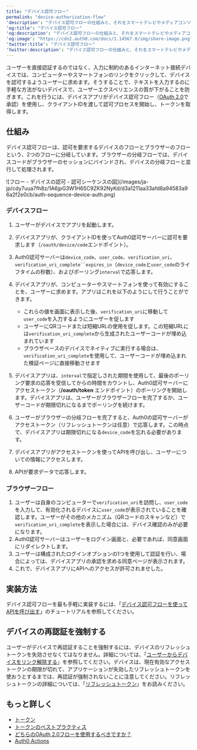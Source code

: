 ---
title: "デバイス認可フロー"
permalink: "device-authorization-flow"
'description': "デバイス認可フローの仕組みと、それをスマートテレビやメディアコンソールなど、入力に制約のあるデバイスで使用するべき理由について説明します。ネイティブアプリ用です。"
'og:title': "デバイス認可フロー"
'og:description': "デバイス認可フローの仕組みと、それをスマートテレビやメディアコンソールなど、入力に制約のあるデバイスで使用するべき理由について説明します。ネイティブアプリ用です。"
'og:image': "https://cdn2.auth0.com/docs/1.14567.0/img/share-image.png"
'twitter:title': "デバイス認可フロー"
'twitter:description': "デバイス認可フローの仕組みと、それをスマートテレビやメディアコンソールなど、入力に制約のあるデバイスで使用するべき理由について説明します。ネイティブアプリ用です。"
---

ユーザーを直接認証するのではなく、入力に制約のあるインターネット接続デバイスでは、コンピューターやスマートフォンのリンクをクリックして、デバイスを認可するようユーザーに求めます。そうすることで、テキストを入力するのに手軽な方法がないデバイスで、ユーザーエクスペリエンスの質が下がることを防ぎます。これを行うには、デバイスアプリがデバイス認可フロー（[OAuth 2.0](https://tools.ietf.org/html/rfc8628)で承認）を使用し、クライアントIDを渡して認可プロセスを開始し、トークンを取得します。

## 仕組み

デバイス認可フローは、認可を要求するデバイスのフローとブラウザーのフローという、2つのフローに分岐しています。ブラウザーの分岐フローでは、デバイスコードがブラウザーのセッションにバインドされ、デバイスの分岐フローと並行して処理されます。

<Frame>![フロー - デバイスの認可 - 認可シーケンスの図](/images/ja-jp/cdy7uua7fh8z/1A6jpG3W1H6SC9ZK92NyKd/d3a1211aa33afd8a94583a96a2f2e0cb/auth-sequence-device-auth.png)</Frame>

### デバイスフロー

1. ユーザーがデバイスでアプリを起動します。
2. デバイスアプリが、クライアントIDを使ってAuth0認可サーバーに認可を要求します（`/oauth/device/code`エンドポイント）。
3. Auth0認可サーバーは`device_code`、`user_code`、`verification_uri`、`verification_uri_complete``expires_in`（`device_code`と`user_code`のライフタイムの秒数）、およびポーリング`interval`で応答します。
4. デバイスアプリが、コンピューターやスマートフォンを使って有効にすることを、ユーザーに求めます。アプリはこれを以下のようにして行うことができます。

   * これらの値を画面に表示した後、`verification_uri`に移動して`user_code`を入力するようにユーザーを促します
   * ユーザーにQRコードまたは短縮URLの使用を促します。この短縮URLには`verification_uri_complete`から生成されたユーザーコードが埋め込まれています
   * ブラウザベースのデバイスでネイティブに実行する場合は、`verification_uri_complete`を使用して、ユーザーコードが埋め込まれた検証ページに直接移動させます
5. デバイスアプリは、`interval`で指定しされた期間を使用して、最後のポーリング要求の応答を受信してからの時間をカウントし、Auth0認可サーバーにアクセストークン（**/oauth/token** エンドポイント）のポーリングを開始します。デバイスアプリは、ユーザーがブラウザーフローを完了するか、ユーザーコードが期限切れになるまでポーリングを続けます。
6. ユーザーがブラウザーの分岐フローを完了すると、Auth0の認可サーバーがアクセストークン（リフレッシュトークンは任意）で応答します。この時点で、デバイスアプリは期限切れになる`device_code`を忘れる必要があります。
7. デバイスアプリがアクセストークンを使ってAPIを呼び出し、ユーザーについての情報にアクセスします。
8. APIが要求データで応答します。

### ブラウザーフロー

1. ユーザーは自身のコンピューターで`verification_uri`を訪問し、`user_code`を入力して、有効化されるデバイスに`user_code`が表示されていることを確認します。ユーザーがその他のメカニズム（QRコードのスキャンなど）で`verification_uri_complete`を表示した場合には、デバイス確認のみが必要になります。
2. Auth0認可サーバーはユーザーをログイン画面と、必要であれば、同意画面にリダイレクトします。
3. ユーザーは構成されたログインオプションの1つを使用して認証を行い、場合によっては、デバイスアプリの承認を求める同意ページが表示されます。
4. これで、デバイスアプリにAPIへのアクセスが許可されませした。

## 実装方法

デバイス認可フローを最も手軽に実装するには、「[デバイス認可フローを使ってAPIを呼び出す](/ja-jp/get-started/authentication-and-authorization-flow/device-authorization-flow/call-your-api-using-the-device-authorization-flow)」のチュートリアルを参照してください。

## デバイスの再認証を強制する

ユーザーがデバイスで再認証することを強制するには、デバイスのリフレッシュトークンを失効させなくてはなりません。詳細については、「[ユーザーからデバイスをリンク解除する](/ja-jp/manage-users/user-accounts/unlink-devices-from-users)」を参照してください。デバイスは、現在有効なアクセストークンの期限が切れて、アプリケーションが失効したリフレッシュトークンを使おうとするまでは、再認証が強制されないことに注意してください。リフレッシュトークンの詳細については、「[リフレッシュトークン](/ja-jp/secure/tokens/refresh-tokens)」をお読みください。

## もっと詳しく

* [トークン](/ja-jp/secure/tokens)
* [トークンのベストプラクティス](/ja-jp/secure/tokens/token-best-practices)
* [どちらのOAuth 2.0フローを使用するべきですか？](/ja-jp/get-started/authentication-and-authorization-flow/which-oauth-2-0-flow-should-i-use)
* [Auth0 Actions](/ja-jp/customize/actions)